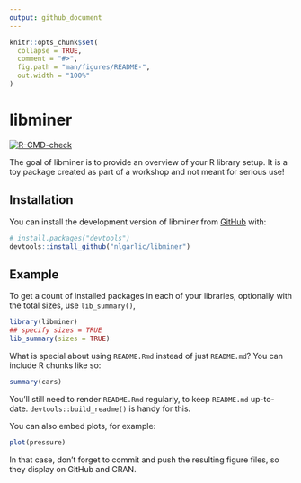 ```yaml
---
output: github_document
---
```


<!-- README.md is generated from README.Rmd. Please edit that file -->

```r
knitr::opts_chunk$set(
  collapse = TRUE,
  comment = "#>",
  fig.path = "man/figures/README-",
  out.width = "100%"
)
```

# libminer

<!-- badges: start -->

[![R-CMD-check](https://github.com/nlgarlic/libminer/actions/workflows/R-CMD-check.yaml/badge.svg)](https://github.com/nlgarlic/libminer/actions/workflows/R-CMD-check.yaml)
<!-- badges: end -->

The goal of libminer is to provide an overview of your R library setup. It is a toy package created as part of a workshop and not meant for serious use!

## Installation

You can install the development version of libminer from [GitHub](https://github.com/) with:

``` r
# install.packages("devtools")
devtools::install_github("nlgarlic/libminer")
```

## Example

To get a count of installed packages in each of your libraries, optionally with the total sizes, use `lib_summary()`,

```r
library(libminer)
## specify sizes = TRUE
lib_summary(sizes = TRUE)
```

What is special about using `README.Rmd` instead of just `README.md`? You can include R chunks like so:

```r
summary(cars)
```

You'll still need to render `README.Rmd` regularly, to keep `README.md` up-to-date. `devtools::build_readme()` is handy for this.

You can also embed plots, for example:

```r
plot(pressure)
```

In that case, don't forget to commit and push the resulting figure files, so they display on GitHub and CRAN.
